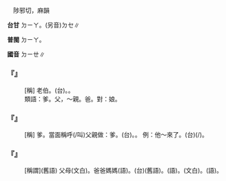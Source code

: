 
=={{ruby|爹|ㄉㄧㄝ}}==

　陟邪切，麻韻

'''台甘''' <rt>ㄉㄧㄚ</rt>。(另音)<rt>ㄉㆤ</rt>∥

'''普閩''' <rt>ㄉㄧㄚ</rt>。

'''國音''' <rt>ㄉㄧㄝ</rt>∥

    

==='''『{{ruby|老|ㄌㄠˇ}}{{ruby|爹|ㄉㄧㄝ}}』'''===
: [稱] 老伯。(台){{ruby|老|ㄌㄠ˫}}{{ruby|阿|ㄚ}}{{ruby|伯|ㄅㆤㆷ}}。{{ruby|阿|ㄚ}}{{ruby|伯|ㄅㆤㆷ}}。
:類語：爹。父，～親。爸。對：娘。
:
    

==='''『{{ruby|爹|ㄉㄧㄝ}}』'''===
: [稱] 爹{{ruby|爹|·ㄉㄧㄝ}}。當面稱呼(/叫)父親做：爹。(台){{ruby|阿|ㄚ}}{{ruby|爹|ㄉㄧㄚ}}。{{ruby|阿|ㄚ}}{{ruby|爸|ㄅㄚ}}。 例：他～來了。(台){{ruby|<mark>&#xffad9;</mark>|ㄧㄣ}}{{ruby|阿|ㄚ}}{{ruby|爸|ㄅㄚ}}(/{{ruby|老|ㄌㄠ˫}}{{ruby|爸|ㄅㆤ˫}}){{ruby|來|ㄌㄞˊ}}{{ruby|了|·ㄌㄧㄠˋ}}{{ruby|→|ㄌㄚ}}。
    

==='''『{{ruby|爹|ㄉㄧㄝ}}{{ruby|娘|ㄋㄧㄤˊ}}』'''===
: [稱謂](舊語) 父母(文白)。爸爸媽媽(語)。(台){{ruby|爹|ㄉㄧㄚ}}{{ruby|娘|ㄋㄧㄨˊ}}(舊語)。{{ruby|爸|ㄅㆤ˫}}{{ruby|母|ㆠㄨˋ/ㆠㄜˋ}}(語)。{{ruby|父|ㄏㄨ˫}}{{ruby|母|ㆠㄧㄜˋ/ㆠㄜˋ}}(文白)。{{ruby|老|ㄌㄠ˫}}{{ruby|爸|ㄅㆤ˫}}{{ruby|老|ㄌㄠ˫}}{{ruby|母|ㆠㄜˋ/ㆠㄨˋ}}(語)。
    
